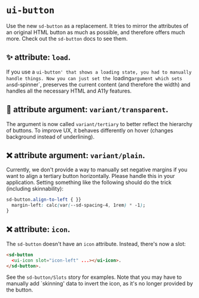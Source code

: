 # `ui-button`

Use the new `sd-button` as a replacement. It tries to mirror the attributes of an original HTML button as much as possible, and therefore offers much more. Check out the `sd-button` docs to see them.

## ✨ attribute: `load`.

If you use a `ui-button' that shows a loading state, you had to manually handle things. Now you can just set the `loading`argument which sets an`sd-spinner`, preserves the current content (and therefore the width) and handles all the necessary HTML and A11y features.

## 🔀 attribute argument: `variant/transparent`.

The argument is now called `variant/tertiary` to better reflect the hierarchy of buttons. To improve UX, it behaves differently on hover (changes background instead of underlining).

## ❌ attribute argument: `variant/plain`.

Currently, we don't provide a way to manually set negative margins if you want to align a tertiary button horizontally. Please handle this in your application.
Setting something like the following should do the trick (including skinnability):

```css
sd-button.align-to-left { }}
  margin-left: calc(var(--sd-spacing-4, 1rem) * -1);
}
```

## ❌ attribute: `icon`.

The `sd-button` doesn't have an `icon` attribute. Instead, there's now a slot:

```html
<sd-button
  <ui-icon slot="icon-left" ...></ui-icon>.
</sd-button>.
```

See the `sd-button/Slots` story for examples. Note that you may have to manually add `skinning' data to invert the icon, as it's no longer provided by the button.
